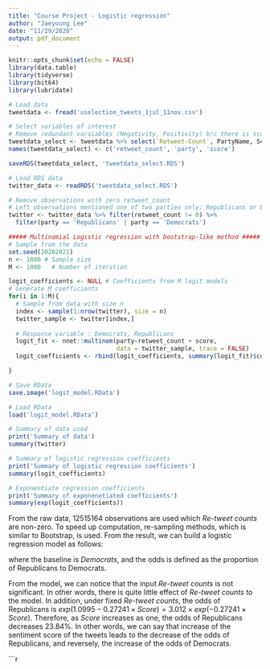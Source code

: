 ```yaml
---
title: "Course Project - Logistic regression"
author: "Jaeyoung Lee"
date: "11/29/2020"
output: pdf_document
---
```


```r
knitr::opts_chunk$set(echo = FALSE)
library(data.table)
library(tidyverse)
library(bit64)
library(lubridate)
```


```r
# Load data
tweetdata <- fread('uselection_tweets_1jul_11nov.csv')

# Select variables of interest
# Remove redundant varaiables (Negativity, Positivity) b/c there is score
tweetdata_select <- tweetdata %>% select(`Retweet-Count`, PartyName, Score)
names(tweetdata_select) <- c('retweet_count', 'party', 'score')

saveRDS(tweetdata_select, 'tweetdata_select.RDS')

```

```r
# Load RDS data
twitter_data <- readRDS('tweetdata_select.RDS')

# Remove observations with zero retweet_count 
# Left observations mentioned one of two parties only: Republicans or Democrats
twitter <- twitter_data %>% filter(retweet_count != 0) %>% 
  filter(party == 'Republicans' | party == 'Democrats') 

```

```r
##### Multinomial Logistic regression with bootstrap-like method #####
# Sample from the data
set.seed(20202021)
n <- 1000 # Sample size
M <- 1000   # Number of iteration

logit_coefficients <- NULL # Coefficients from M logit models
# Generate M coefficients
for(i in 1:M){
  # Sample from data with size n
  index <- sample(1:nrow(twitter), size = n) 
  twitter_sample <- twitter[index,]           
  
  # Response variable : Democrats, Republicans
  logit_fit <- nnet::multinom(party~retweet_count + score, 
                              data = twitter_sample, trace = FALSE)
  logit_coefficients <- rbind(logit_coefficients, summary(logit_fit)$coefficients)

}

# Save RData
save.image('logit_model.RData')


```

```r
# Load RData
load('logit_model.RData')

```

```r
# Summary of data used
print('Summary of data')
summary(twitter)

# Summary of logistic regression coefficients
print('Summary of logistic regression coefficients')
summary(logit_coefficients)

# Exponentiate regression coefficients
print('Summary of exponenetiated coefficients')
summary(exp(logit_coefficients))

```
From the raw data, $12515164$ observations are used which *Re-tweet counts* are non-zero. To speed up computation, re-sampling methods, which is similar to Bootstrap, is used. From the result, we can build a logistic regression model as follows:

\begin{eqnarray} 
\log \frac{P(Y = Republicans)}{P(Y = Democrats)} = 1.0995 - 4 \times 10^{-6} Retweet -0.27241 Score
\end{eqnarray}
where the baseline is *Democrats*, and the odds is defined as the proportion of Republicans to Democrats.

From the model, we can notice that the input *Re-tweet counts* is not significant. In other words, there is quite little effect of *Re-tweet counts* to the model. In addition, under fixed *Re-tweet counts*, the odds of Republicans is $exp(1.0995 -0.27241 \times Score) = 3.012 \times exp(-0.27241 \times Score)$. Therefore, as *Score* increases as one, the odds of Republicans decreases 23.84%. In other words, we can say that increase of the sentiment score of the tweets leads to the decrease of the odds of Republicans, and reversely, the increase of the odds of Democrats.





\pagebreak

```r
